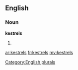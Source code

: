==English==

===Noun===
'''kestrels'''

# {{plural of|[[kestrel]]}}

[[Category:English plurals]]

[[ar:kestrels]]
[[fr:kestrels]]
[[my:kestrels]]